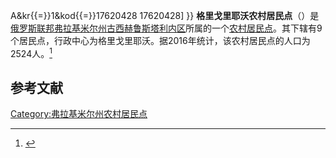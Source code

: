 {{Infobox Settlement
| official_name = 格里戈里耶沃农村居民点
| native_name = Григорьевское сельское поселение
| settlement_type = [[农村居民点|农村居民点]]
| subdivision_type = [[国家|国家]]
| subdivision_type1 = [[州_(俄罗斯)|州]]
| subdivision_type2 = [[区_(苏联)|区]]
| subdivision_name = {{RUS}}
| subdivision_name1 = [[弗拉基米尔州|弗拉基米尔州]]
| subdivision_name2 = [[古西赫鲁斯塔利内区|古西赫鲁斯塔利内区]]
| seat_type = 行政中心
| seat = 格里戈里耶沃
| population_as_of=2016
| population_footnotes = <ref name=stat />
| population_total = 2524
| coordinates_display = inline,title
| latd = 55 | latm = 30 | lats = 26 | latNS = N
| longd = 40 | longm = 58 | longs = 00 | longEW = E
| timezone = [[莫斯科时间|MSK]]
| utc_offset = +3
| blank_name = [[俄罗斯市政土地区划代码|OKTMO编码]]
| blank_info = [http://classif.spb.ru/classificators/view/tma.php?st{{=}}A&kr{{=}}1&kod{{=}}17620428 17620428]
}}
'''格里戈里耶沃农村居民点'''（{{lang-ru|Григорьевское сельское поселение}}）是[[俄罗斯联邦|俄罗斯联邦]][[弗拉基米尔州|弗拉基米尔州]][[古西赫鲁斯塔利内区|古西赫鲁斯塔利内区]]所属的一个[[农村居民点|农村居民点]]。其下辖有9个居民点，行政中心为格里戈里耶沃。据2016年统计，该农村居民点的人口为2524人。<ref name=stat>{{cite web | url = http://www.gks.ru/free_doc/doc_2016/bul_dr/mun_obr2016.rar | title = Численность населения Российской Федерации по муниципальным образованиям на 1 января 2016 года | language = ru | accessdate = 2016-12-18 | archive-date = 2019-05-13 | archive-url = https://web.archive.org/web/20190513150350/http://www.gks.ru/free_doc/doc_2016/bul_dr/mun_obr2016.rar | dead-url = no }}</ref>

== 参考文献 ==
{{reflist}}

{{Russia-stub}}

[[Category:弗拉基米尔州农村居民点|Category:弗拉基米尔州农村居民点]]